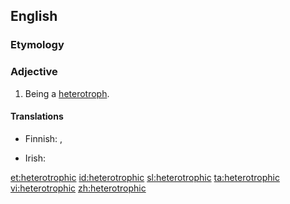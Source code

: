 ==English==

===Etymology===
{{confix|hetero|trophic}}

===Adjective===
{{en-adj|-}}

# Being a [[heterotroph]].

====Translations====
{{trans-top|being a heterotroph}}
* Finnish: {{t-|fi|toisenvarainen}}, {{t-|fi|heterotrofinen}}
{{trans-mid}}
* Irish: {{t|ga|heitreatrófach}}
{{trans-bottom}}

[[et:heterotrophic]]
[[id:heterotrophic]]
[[sl:heterotrophic]]
[[ta:heterotrophic]]
[[vi:heterotrophic]]
[[zh:heterotrophic]]